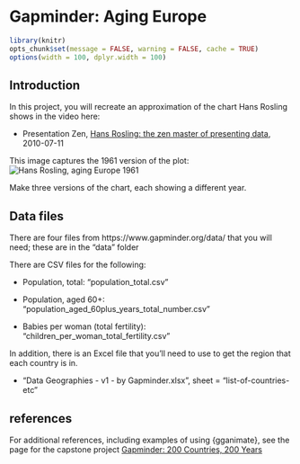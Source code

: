 <!-- 
This file by Martin Monkman 
is licensed under a Creative Commons Attribution 4.0 International License
https://creativecommons.org/licenses/by/4.0/  
-->


# Gapminder: Aging Europe {#gapminder-europe}


```r
library(knitr)
opts_chunk$set(message = FALSE, warning = FALSE, cache = TRUE)
options(width = 100, dplyr.width = 100)

```

## Introduction {#gapminder-europe-intro}


In this project, you will recreate an approximation of the chart Hans Rosling shows in the video here:

* Presentation Zen, [Hans Rosling: the zen master of presenting data](https://www.presentationzen.com/presentationzen/2010/07/hans-rosling-tips-on-presenting-data.html), 2010-07-11

This image captures the 1961 version of the plot:
![Hans Rosling, aging Europe 1961](static/img_capstone/Hans_Rosling_aging_europe.JPG)


Make three versions of the chart, each showing a different year.


## Data files {#gapminder-europe-data}

There are four files from https://www.gapminder.org/data/ that you will need; these are in the "data" folder

There are CSV files for the following:

* Population, total: "population_total.csv"

* Population, aged 60+: "population_aged_60plus_years_total_number.csv"

* Babies per woman (total fertility): "children_per_woman_total_fertility.csv"

In addition, there is an Excel file that you'll need to use to get the region that each country is in. 

* "Data Geographies - v1 - by Gapminder.xlsx", sheet = "list-of-countries-etc"




## references {#gapminder-europe-references}

For additional references, including examples of using {gganimate}, see the page for the capstone project [Gapminder:  200 Countries, 200 Years](#gapminder200)


